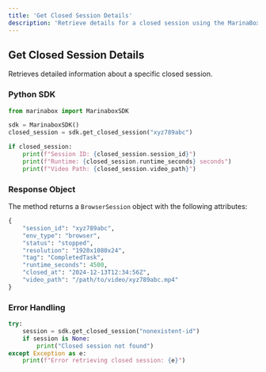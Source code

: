 ```yaml
---
title: 'Get Closed Session Details'
description: 'Retrieve details for a closed session using the MarinaBox SDK'
---
```


## Get Closed Session Details

Retrieves detailed information about a specific closed session.

### Python SDK

```python
from marinabox import MarinaboxSDK

sdk = MarinaboxSDK()
closed_session = sdk.get_closed_session("xyz789abc")

if closed_session:
    print(f"Session ID: {closed_session.session_id}")
    print(f"Runtime: {closed_session.runtime_seconds} seconds")
    print(f"Video Path: {closed_session.video_path}")
```

### Response Object

The method returns a `BrowserSession` object with the following attributes:

```python
{
    "session_id": "xyz789abc",
    "env_type": "browser",
    "status": "stopped",
    "resolution": "1920x1080x24",
    "tag": "CompletedTask",
    "runtime_seconds": 4500,
    "closed_at": "2024-12-13T12:34:56Z",
    "video_path": "/path/to/video/xyz789abc.mp4"
}
```

### Error Handling

```python
try:
    session = sdk.get_closed_session("nonexistent-id")
    if session is None:
        print("Closed session not found")
except Exception as e:
    print(f"Error retrieving closed session: {e}")
```

